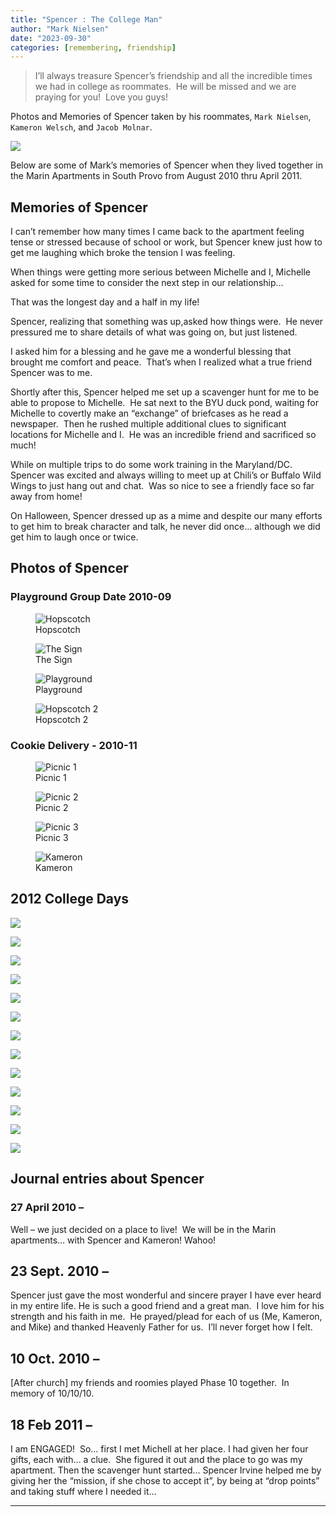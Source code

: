---
title: "Spencer : The College Man"
author: "Mark Nielsen"
date: "2023-09-30"
categories: [remembering, friendship]
---

> I'll always treasure Spencer's friendship and all the incredible times we had in college as roommates.  He will be missed and we are praying for you!  Love you guys!

Photos and Memories of Spencer taken by his roommates, `Mark Nielsen`, `Kameron Welsch`, and `Jacob Molnar`.

![](DSCN4195.JPG)

Below are some of Mark's memories of Spencer when they lived together in the Marin Apartments in South Provo from August 2010 thru April 2011.

## Memories of Spencer

I can't remember how many times I came back to the apartment feeling tense or stressed because of school or work, but Spencer knew just how to get me laughing which broke the tension I was feeling.

When things were getting more serious between Michelle and I, Michelle asked for some time to consider the next step in our relationship...

That was the longest day and a half in my life! 

Spencer, realizing that something was up,asked how things were.  He never pressured me to share details of what was going on, but just listened. 

I asked him for a blessing and he gave me a wonderful blessing that brought me comfort and peace.  That's when I realized what a true friend Spencer was to me.

Shortly after this, Spencer helped me set up a scavenger hunt for me to be able to propose to Michelle.  He sat next to the BYU duck pond, waiting for Michelle to covertly make an "exchange" of briefcases as he read a newspaper.  Then he rushed multiple additional clues to significant locations for Michelle and I.  He was an incredible friend and sacrificed so much!

While on multiple trips to do some work training in the Maryland/DC.  Spencer was excited and always willing to meet up at Chili's or Buffalo Wild Wings to just hang out and chat.  Was so nice to see a friendly face so far away from home!

On Halloween, Spencer dressed up as a mime and despite our many efforts to get him to break character and talk, he never did once... although we did get him to laugh once or twice.

## Photos of Spencer

### Playground Group Date 2010-09

::: {layout-ncol=2}
![Hopscotch](DSCN4223.JPG)

![The Sign](DSCN4263.JPG)

![Playground](DSCN4260.JPG)

![Hopscotch 2](DSCN4230.JPG)
:::

### Cookie Delivery - 2010-11

::: {layout-nrow=2}
![Picnic 1](Picnic!!! 006.JPG)

![Picnic 2](Picnic!!! 004.JPG)

![Picnic 3](Picnic!!! 005.JPG)

![Kameron](Kameron 314.JPG)
:::

## 2012 College Days

::: {layout-nrow=2}
![](DSCF0015.JPG)

![](DSCF0116.JPG)

![](DSCF0111.JPG)

![](DSCF0124.JPG)
:::

::: {layout-nrow=2}
![](DSCF0121.JPG)

![](img_1_1696014935358.jpg)

![](img_3_1696014979788.jpg)

![](img_4_1696014996716.jpg)
:::

::: {layout-nrow=2}
![](img_6_1696015032557.jpg)

![](img_27_1696018822283.jpg)

![](img_7_1696015044695.jpg)

![](img_21_1696018620360.jpg)
:::

![](img_24_1696018712821.jpg)

## Journal entries about Spencer

### 27 April 2010 --

Well -- we just decided on a place to live!  We will be in the Marin apartments... with Spencer and Kameron! Wahoo!

## 23 Sept. 2010 --

Spencer just gave the most wonderful and sincere prayer I have ever heard in my entire life. He is such a good friend and a great man.  I love him for his strength and his faith in me.  He prayed/plead for each of us (Me, Kameron, and Mike) and thanked Heavenly Father for us.  I'll never forget how I felt.

## 10 Oct. 2010 --

[After church] my friends and roomies played Phase 10 together.  In memory of 10/10/10.

## 18 Feb 2011 --

I am ENGAGED!  So... first I met Michell at her place. I had given her four gifts, each with... a clue.  She figured it out and the place to go was my apartment. Then the scavenger hunt started... Spencer Irvine helped me by giving her the "mission, if she chose to accept it", by being at "drop points" and taking stuff where I needed it...

------------------------------------------------------------------------



```{=html}
<script src="https://utteranc.es/client.js"
        repo="https://github.com/spencerirvinereed/blogComment"
        issue-term="pathname"
        theme="github-light"
        crossorigin="anonymous"
        async>
</script>
```
